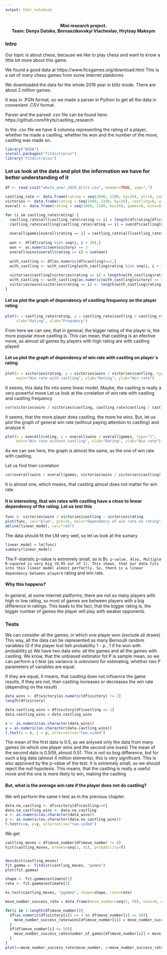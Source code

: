 ```yaml
---
output: html_notebook
---
```


<center><h4>Mini research project. <br>
Team: Denys Datsko, Bernaszikovskyi Viacheslav, Hrytsay Maksym</h4></center>

### Intro
Our topic is about chess, because we like to play chess and want to know a little bit more about this game.

We found a good data at https://www.ficsgames.org/download.html
This is a set of many chess games from some internet platdorms

We downloaded the data for the whole 2019 year in blitz mode. There are about 2 million games.

It was in .PGN format, so we made a parser in Python to get all the data in convenient .CSV format.

Parser and the parsed .csv file can be found here: https://github.com/Hryts/castling_research

In the .csv file we have 4 columns representing the rating of a player, whether he made a castling, whether he won and the number of the move, castling was made on.



```r
library("BSDA")
install.packages("fitdistrplus")
library("fitdistrplus")
```


### Let us look at the data and plot the information we have for better understanding of it

```r
df <- read.csv2("whole_year_2019_blitz.csv", header=TRUE, sep=",")

castling_rate <- data.frame(rating = seq(1000, 2100, by=20), all=0, castling=0)
victories <- data.frame(rating = seq(1000, 2100, by=20), castling=0, wins=0)
overall <- data.frame(rating = seq(1000, 2100, by=20), games=0, wins=0)
```


```r
for (i in castling_rate$rating) {
  castling_rate$all[castling_rate$rating == i] = length(df$rating[df$rating %in% seq(i, i + 20)])
  castling_rate$castling[castling_rate$rating == i] = sum(df$castling[df$rating %in% seq(i, i + 20)])
  
  overall$games[overall$rating == i] = castling_rate$all[castling_rate$rating == i]
  
  won <- df[df$rating %in% seq(i, i + 20),]
  won <- as.numeric(won$victory) == 3
  overall$wins[overall$rating == i] = sum(won)
  
  with_castling <- df[as.numeric(df$castling)==1,]
  with_castling <- with_castling[with_castling$rating %in% seq(i, i + 20),]
  
  victories$castling[victories$rating == i] = length(with_castling$rating)
  with_castling <- with_castling[as.numeric(with_castling$victory) == 3,]
  victories$wins[victories$rating == i] <- length(with_castling$rating)
}
```


#### Let us plot the graph of dependency of castling frequency on the player rating


```r
plot(x = castling_rate$rating, y = castling_rate$castling / castling_rate$all, type="l", main="Castling frequency", 
     xlab="Rating", ylab="Frequency")
```

From here we can see, that in general, the bigger rating of the player is, the more popular move castling is.
This can mean, that castling is an efective move, as almost all games by players with high rating are with castling played


#### Let us plot the graph of dependency of win rate with castling on player`s rating

```r
plot(x = victories$rating, y = victories$wins / victories$castling, type="l", 
     main="Win rate with castling", xlab="Rating", ylab="Win rate")
```

It seems, this data fits into some linear model. Maybe, the castling is really a very powerful move
Let us look at the corelation of win rate with castling and castling frequency


```r
cor(victories$wins / victories$castling, castling_rate$castling / castling_rate$all)
```
It seems, that the more player does castling, the more he wins. 
But, let us plot the graph of general win rate (without paying attention to castling) and analyze it


```r
plot(x = overall$rating, y = overall$wins / overall$games, type="l", 
     main="Win rate without castling", xlab="Rating", ylab="Win rate")
```

As we can see here, the graph is almost the same, as the one of win rate with castling.

Let us find their corelation

```r
cor(overall$wins / overall$games, victories$wins / victories$castling)
```

It is almost one, which means, that castling almost does not matter for win rate

#### It is interesting, that win rates with castling have a close to linear dependency of the rating. Let us test this

```r
func <- victories$wins / victories$castling ~ victories$rating
plot(func, col="blue", pch=16, main="Dependency of win rate on rating", xlab="Raing", ylab="Win rate")
abline(linear_model, col="red")
```

The data should fit the LM very well, so let us look at the sumary

```r
linear_model = lm(func)
summary(linear_model)
```
The F-statistic p-value is extremely small, so is B`s p-value. Also, Multiple R-squared is very big (0.95 out of 1).
This shows, that our data fits into this linear model almost perfectly. So, there is a linear dependency between player`s rating and win rate.

#### Why this happens?
In general, at some internet platforms, there are not so many players with high or low rating, so most of games
are between players with a big difference in ratings. This leads to the fact, that the bigger rating is, the bigger number
of games the player will play with weaker opponents.



### Tests

We can consider all the games, in which one player won (exclude all draws)
This way, all the data can be represented as many Bernoulli random variables (0 if the player lost tieh probability 1 - p , 1 if he won with probability p)
We have two data sets: all the games and all the games with castling. We know, that the unbiased estimator fot P is sample mean, so we can perform a t-test (as variance is unknown) for estimating, whether two P parameters of variables are equal.

If they are equal, it means, that castling does not influence the game results, if they are not, then castling increases or decreases the win rate (depending on the result)

```r
data_wins <- df$victory[as.numeric(df$victory) != 2]
length(df$victory)

data.castling_wins = df$victory[df$castling == 1]
data.castling_wins = data.castling_wins

x <- as.numeric(as.character(data_wins))
y = as.numeric(as.character(data.castling_wins))
t.test(x = x, y = y, alternative="two.sided")
```
The mean of the first data is 0.5, as we anlysed only the data from many games (in which one player wins and the second one loses)
The mean of the second data is 0.509, almost 0.51. This is not so bog difference, but for such a big data (almost 4 million elements), this is very significant. This is also approved by the p-value of the test. It is extremely small, so we should reject the null hypotesis. This means, that the castling is really a useful move and the one is more likely to win, making the castling


#### But, what is the average win rate if the player does not do castling?

We will perform the same t-test as in the previous chapter.

```r
data.no_castling <- df$victory[df$castling==0]
data.no_castling_wins <- data.no_castling 
x <- as.numeric(as.character(data_wins))
y <- as.numeric(as.character(data.no_castling_wins))
t.test(x=x, y=y, alternative="two.sided")
```
We get 



```r
castling_moves = df$move_number[df$move_number != 0]
hist(castling_moves, breaks=seq(2, 55), probability=T)


descdist(castling_moves)
fit.gamma <- fitdist(castling_moves, "gamma")
plot(fit.gamma)
```

```r
shape <- fit.gamma$estimate[1]
rate <- fit.gamma$estimate[2]

ks.test(castling_moves, "pgamma", shape=shape, rate=rate)
```

```r
move_number_success_rate = data.frame(move_number=seq(1, 50), wins=0, number_of_games=0)

for(i in 1:length(df$move_number)){
  if(as.numeric(df$victory[i]) == 3 && df$move_number[i] <= 50){
    move_number_success_rate$wins[df$move_number[i]] = move_number_success_rate$wins[df$move_number[i]] + 1
  }
  if(df$move_number[i] <= 50){
    move_number_success_rate$number_of_games[df$move_number[i]] = move_number_success_rate$number_of_games[df$move_number[i]] + 1
  }
}
plot(x=move_number_success_rate$move_number, y=move_number_success_rate$wins/move_number_success_rate$number_of_games)
```